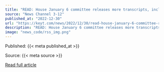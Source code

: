 ```yaml
---
title: "READ: House January 6 committee releases more transcripts, including Jared Kushner and Ginni Thomas"
source: "News Channel 3-12"
published_at: "2022-12-30"
url: "https://keyt.com/news/2022/12/30/read-house-january-6-committee-releases-more-transcripts-including-jared-kushner-and-ginni-thomas/"
description: "READ: House January 6 committee releases more transcripts, including Jared Kushner and Ginni ThomasThe post READ: House January 6 committee releases more transcripts, including Jared Kushner and Ginni Thomas appeared first on News Channel 3-12."
image: "news_code/rss_img.png"
---
```



  Published: {{< meta published_at >}}
  

  Source: {{< meta source >}}
  

  [Read full article]({{< meta url >}})
  

